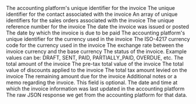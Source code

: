 <ResponseField name="platform_id" type="string" required>
  The accounting platform's unique identifier for the invoice
</ResponseField>

<ResponseField name="contact_id" type="string" required>
  The unique identifier for the contact associated with the invoice
</ResponseField>

<ResponseField name="sales_order_ids" type="string[]" optional>
  An array of unique identifiers for the sales orders associated with the invoice
</ResponseField>

<ResponseField name="document_number" type="string" required>
  The unique reference number for the invoice
</ResponseField>

<ResponseField name="posted_date" type="date" required>
  The date the invoice was issued or posted
</ResponseField>

<ResponseField name="due_date" type="date" required>
  The date by which the invoice is due to be paid
</ResponseField>

<ResponseField name="currency_id" type="string">
  The accounting platform's unique identifier for the currency used in the invoice
</ResponseField>

<ResponseField name="currency" type="string">
  The ISO-4217 currency code for the currency used in the invoice
</ResponseField>

<ResponseField name="currency_rate" type="float">
  The exchange rate between the invoice currency and the base currency
</ResponseField>

<ResponseField name="status" type="enum">
  The status of the invoice. Example values can be: DRAFT, SENT, PAID, PARTIALLY_PAID, OVERDUE, etc.
</ResponseField>

<ResponseField name="total_amount" type="float">
  The total amount of the invoice
</ResponseField>

<ResponseField name="sub_total" type="float">
  The pre-tax total value of the invoice
</ResponseField>

<ResponseField name="total_discount" type="float">
  The total value of discounts applied to the invoice
</ResponseField>

<ResponseField name="tax_amount" type="float">
  The total tax amount levied on the invoice
</ResponseField>

<ResponseField name="amount_due" type="float">
  The remaining amount due for the invoice
</ResponseField>

<ResponseField name="memo" type="string">
  Additional notes or a memo regarding the invoice. This field is optional.
</ResponseField>

<ResponseField name="updated_at" type="date" required>
  The date and time at which the invoice information was last updated in the accounting platform
</ResponseField>

<ResponseField name="raw_data" type="object">
  The raw JSON response we get from the accounting platform for that data.
</ResponseField>
